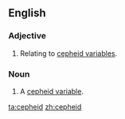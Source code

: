 ==English==

===Adjective===
{{en-adj|-}}

#{{astronomy}} Relating to [[cepheid variable]]s.

===Noun===
{{en-noun}}
{{wikipedia}}

#{{star}} A [[cepheid variable]].

[[ta:cepheid]]
[[zh:cepheid]]